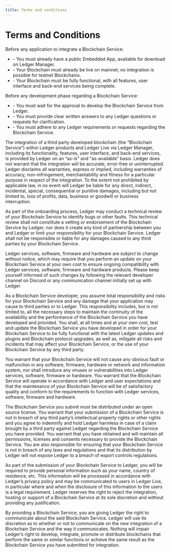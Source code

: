 ```yaml
---
title: Terms and conditions
---
```



# Terms and Conditions

<Callout type="info" emoji="ℹ️">
	Before any application to integrate a Blockchain Service:
	<ul>
		<li>- You must already have a public Embedded App, available for download on Ledger Manager.</li>
		<li>- Your Blockchain must already be live on mainnet; no integration is possible for testnet Blockchains.</li>
		<li>- Your Blockchain must be fully functional, with all features, user interface and back-end services being complete.</li>
	</ul>
	Before any development phase regarding a Blockchain Service:
	<ul>	
		<li>- You must wait for the approval to develop the Blockchain Service from Ledger.</li>
		<li>- You must provide clear written answers to any Ledger questions or requests for clarification.</li>
		<li>- You must adhere to any Ledger requirements or requests regarding the Blockchain Service.</li>
	</ul>
</Callout>

The integration of a third party developed blockchain (the “Blockchain Service”) within Ledger products and Ledger Live via Ledger Manager, including its functionality, features, user interface, and back-end services, is provided by Ledger on an “as-is” and “as-available” basis. Ledger does not warrant that the integration will be accurate, error-free or uninterrupted. Ledger disclaims all warranties, express or implied, including warranties of accuracy, non-infringement, merchantability and fitness for a particular purpose in respect of the integration. To the extent not prohibited by applicable law, in no event will Ledger be liable for any direct, indirect, incidental, special, consequential or punitive damages, including but not limited to, loss of profits, data, business or goodwill or business interruption. 

As part of the onboarding process, Ledger may conduct a technical review of your Blockchain Service to identify bugs or other faults. This technical review shall not constitute a vetting or endorsement of the Blockchain Service by Ledger, nor does it create any kind of partnership between you and Ledger or limit your responsibility for your Blockchain Service. Ledger shall not be responsible or liable for any damages caused to any third parties by your Blockchain Service.

Ledger services, software, firmware and hardware are subject to change without notice, which may require that you perform an update on your Blockchain Service at your own cost to ensure ongoing compatibility with Ledger services, software, firmware and hardware products. Please keep yourself informed of such changes by following  the relevant developer channel on Discord or any communication channel initially set up with Ledger.

As a Blockchain Service developer, you assume total responsibility and risks for your Blockchain Service and any damage that your application may cause to third parties or to Ledger. This responsibility includes, but is not limited to, all the necessary steps to maintain the continuity of the availability and the performance of the Blockchain Service you have developed and provided. You shall, at all times and at your own cost, test and update the Blockchain Service you have developed in order for your Blockchain Service to be fully functional with the latest Ledger updates and plugins and Blockchain protocol upgrades, as well as, mitigate all risks and incidents that may affect your Blockchain Service, or the use of your Blockchain Service by any third party.

You warrant that your Blockchain Service will not cause any obvious fault or malfunction in any software, firmware, hardware or network and information system, nor shall introduce any viruses or vulnerabilities into Ledger services, software, firmware or hardware. You warrant that the Blockchain Service will operate in accordance with Ledger and user expectations and that the maintenance of your Blockchain Service will be of satisfactory quality and conform to the requirements to function with Ledger services, software, firmware and hardware.

The Blockchain Service you submit must be distributed under an open source license. You warrant that your submission of a Blockchain Service is not in breach of any third party’s intellectual property rights or other rights and you agree to indemnify and hold Ledger harmless in case of a claim brought by a third party against Ledger regarding the Blockchain Service you have provided. You warrant that you have obtained and will maintain all permissions, licenses and consents necessary to provide the Blockchain Service. You are also responsible for ensuring that your Blockchain Service is not in breach of any laws and regulations and that its distribution by Ledger will not expose Ledger to a breach of export controls regulations.

As part of the submission of your Blockchain Service to Ledger, you will be required to provide personal information such as your name, country of residence, etc. This information will be processed in accordance with Ledger’s privacy policy and may be communicated to users in Ledger Live, in particular where and when the disclosure of this information to the users is a legal requirement.
Ledger reserves the right to reject the integration, hosting or support of a Blockchain Service at its sole discretion and without providing any justification.

By providing a Blockchain Service, you are giving Ledger the right to communicate about the said Blockchain Service. Ledger will use its discretion as to whether or not to communicate on the new integration of a Blockchain Service and the way it communicates.
Nothing will impair Ledger’s right to develop, integrate, promote or distribute blockchains that perform the same or similar functions or achieve the same result as the Blockchain Service you have submitted for integration.

